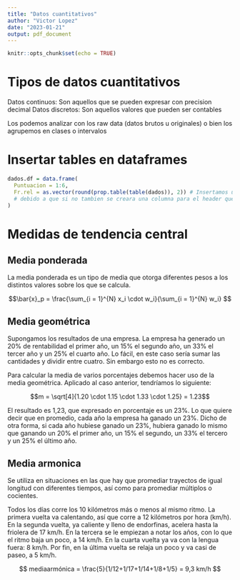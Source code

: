 ```yaml
---
title: "Datos cuantitativos"
author: "Victor Lopez"
date: "2023-01-21"
output: pdf_document
---
```


```r
knitr::opts_chunk$set(echo = TRUE)
```

# Tipos de datos cuantitativos

Datos continuos: Son aquellos que se pueden expresar con precision decimal
Datos discretos: Son aquellos valores que pueden ser contables

Los podemos analizar con los raw data (datos brutos u originales) o bien los agrupemos en clases o intervalos

# Insertar tables en dataframes

```r
dados.df = data.frame(
  Puntuacion = 1:6,
  Fr.rel = as.vector(round(prop.table(table(dados)), 2)) # Insertamos una tabla como vector,
  # debido a que si no tambien se creara una columna para el header que tiene la tabla
)
```

# Medidas de tendencia central

## Media ponderada

La media ponderada es un tipo de media que otorga diferentes pesos a los distintos valores sobre los que se calcula.

$$\bar{x}_p = \frac{\sum_{i = 1}^{N} x_i \cdot w_i}{\sum_{i = 1}^{N} w_i}  $$

## Media geométrica
Supongamos los resultados de una empresa. La empresa ha generado un 20% de rentabilidad el primer año, un 15% el segundo año, un 33% el tercer año y un 25% el cuarto año. Lo fácil, en este caso sería sumar las cantidades y dividir entre cuatro. Sin embargo esto no es correcto.

Para calcular la media de varios porcentajes debemos hacer uso de la media geométrica. Aplicado al caso anterior, tendríamos lo siguiente:

$$m = \sqrt[4]{1.20 \cdot 1.15 \cdot 1.33 \cdot 1.25} = 1.23$$

El resultado es 1,23, que expresado en porcentaje es un 23%. Lo que quiere decir que en promedio, cada año la empresa ha ganado un 23%. Dicho de otra forma, si cada año hubiese ganado un 23%, hubiera ganado lo mismo que ganando un 20% el primer año, un 15% el segundo, un 33% el tercero y un 25% el último año.

## Media armonica

Se utiliza en situaciones en las que hay que promediar trayectos de igual longitud con diferentes tiempos, así como para promediar múltiplos o cocientes.

Todos los días corre los 10 kilómetros más o menos al mismo ritmo. La primera vuelta va calentando, así que corre a 12 kilómetros por hora (km/h). En la segunda vuelta, ya caliente y lleno de endorfinas, acelera hasta la friolera de 17 km/h. En la tercera se le empiezan a notar los años, con lo que el ritmo baja un poco, a 14 km/h. En la cuarta vuelta ya va con la lengua fuera: 8 km/h. Por fin, en la última vuelta se relaja un poco y va casi de paseo, a 5 km/h.

$$ mediaarmónica = \frac{5}{1/12+1/17+1/14+1/8+1/5} = 9,3 km/h $$


